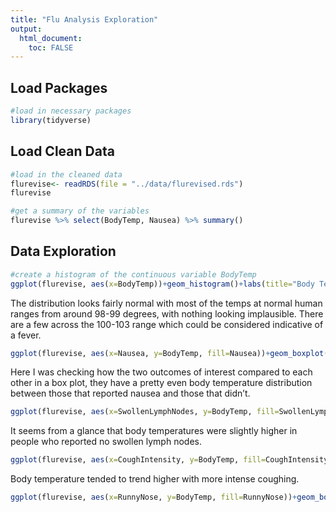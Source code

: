 ```yaml
---
title: "Flu Analysis Exploration"
output:
  html_document:
    toc: FALSE
---
```


## Load Packages

```r
#load in necessary packages
library(tidyverse)
```

## Load Clean Data

```r
#load in the cleaned data
flurevise<- readRDS(file = "../data/flurevised.rds")
flurevise
```


```r
#get a summary of the variables
flurevise %>% select(BodyTemp, Nausea) %>% summary()
```

## Data Exploration 

```r
#create a histogram of the continuous variable BodyTemp 
ggplot(flurevise, aes(x=BodyTemp))+geom_histogram()+labs(title="Body Temperature Frequencies", x="Body Temperature", y="Count")+theme_bw()
```
The distribution looks fairly normal with most of the temps at normal human ranges from around 98-99 degrees, with nothing looking implausible. There are a few across the 100-103 range which could be considered indicative of a fever.

```r
ggplot(flurevise, aes(x=Nausea, y=BodyTemp, fill=Nausea))+geom_boxplot()
```
Here I was checking how the two outcomes of interest compared to each other in a box plot, they have a pretty even body temperature distribution between those that reported nausea and those that didn't. 


```r
ggplot(flurevise, aes(x=SwollenLymphNodes, y=BodyTemp, fill=SwollenLymphNodes))+geom_boxplot()+labs(title = "Body Temperature Distribution by Lymph Node Status", x="Swollen Lymph Nodes", y="Body Temperature")
```
It seems from a glance that body temperatures were slightly higher in people who reported no swollen lymph nodes.

```r
ggplot(flurevise, aes(x=CoughIntensity, y=BodyTemp, fill=CoughIntensity))+geom_boxplot()+labs(x="Cough Intensity", y="Body Temperature", title="Body Temperature Distribution by Cough Intensity")
```
Body temperature tended to trend higher with more intense coughing.

```r
ggplot(flurevise, aes(x=RunnyNose, y=BodyTemp, fill=RunnyNose))+geom_boxplot()+labs(title="Body Temperature Distribution by Presence of Runny Nose", x="Runny Nose Status", y="Body Temperature")
```

